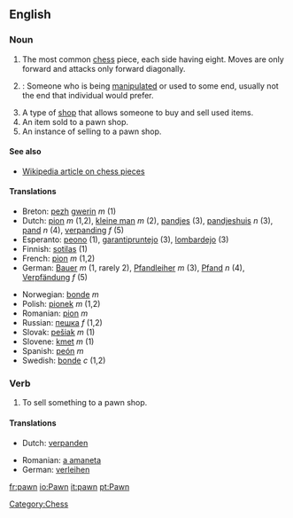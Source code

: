==English==

===Noun===
{{en-noun-reg}}

# The most common [[chess]] piece, each side having eight.  Moves are only forward and attacks only forward diagonally.
# {{colloquial}}: Someone who is being [[manipulate]]d or used to some end, usually not the end that individual would prefer.
# A type of [[shop]] that allows someone to buy and sell used items.
# An item sold to a pawn shop.
# An instance of selling to a pawn shop.

====See also====
*[[w:Chess_piece|Wikipedia article on chess pieces]]

====Translations====
{{top}}
*Breton: [[pezh]] [[gwerin]] ''m'' (1)
*Dutch: [[pion]] ''m'' (1,2), [[kleine man]] ''m'' (2), [[pandjes]] (3), [[pandjeshuis]] ''n'' (3), [[pand]] ''n'' (4), [[verpanding]] ''f'' (5)
*Esperanto: [[peono]] (1), [[garantipruntejo]] (3), [[lombardejo]] (3)
*Finnish: [[sotilas]] (1)
*French: [[pion]] ''m'' (1,2)
*German: [[Bauer]] ''m'' (1, rarely 2), [[Pfandleiher]] ''m'' (3), [[Pfand]] ''n'' (4), [[Verpfändung]] ''f'' (5)
{{mid}}
*Norwegian: [[bonde]] ''m''
*Polish: [[pionek]] ''m'' (1,2)
*Romanian: [[pion]] ''m''
*Russian: [[пешка]] ''f'' (1,2)
*Slovak: [[pešiak]] ''m'' (1)
*Slovene: [[kmet]] ''m'' (1)
*Spanish: [[peón]] ''m''
*Swedish: [[bonde]] ''c'' (1,2)
{{bottom}}

===Verb===
{{en-infl-reg-consonant|pawn||}}

# To sell something to a pawn shop.

====Translations====
{{top}}
*Dutch: [[verpanden]]
{{mid}}
*Romanian: [[a amaneta]]
*German: [[verleihen]]
{{bottom}}

[[Category:Chess]]

[[fr:pawn]]
[[io:Pawn]]
[[it:pawn]]
[[pt:Pawn]]
